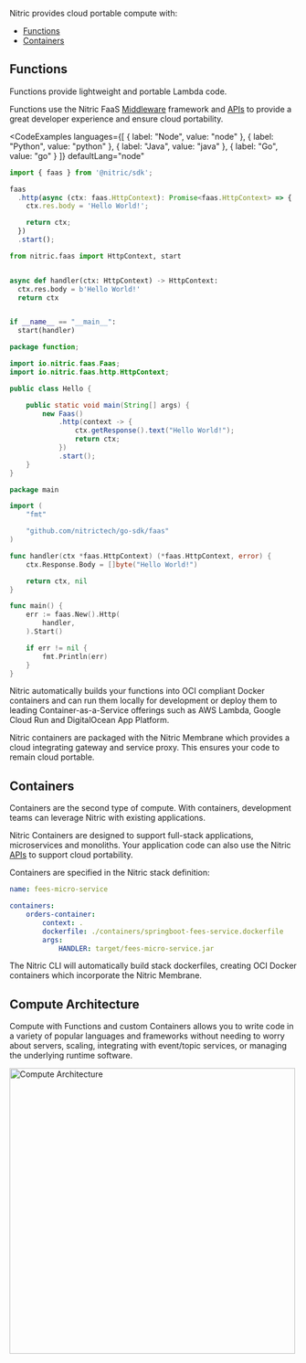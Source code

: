 Nitric provides cloud portable compute with:

- [Functions](/docs/reference/project/functions)
- [Containers](/docs/reference/project/containers)

## Functions

Functions provide lightweight and portable Lambda code.

Functions use the Nitric FaaS [Middleware](./middleware) framework and [APIs](/docs/reference/api) to provide a great developer experience and ensure cloud portability.

<CodeExamples
	languages={[
	{
		label: "Node",
		value: "node"
	},
	{
		label: "Python",
		value: "python"
	},
	{
		label: "Java",
		value: "java"
	},
	{
		label: "Go",
		value: "go"
	}
	]}
	defaultLang="node"
>
<CodeExample lang="node">

```typescript
import { faas } from '@nitric/sdk';

faas
  .http(async (ctx: faas.HttpContext): Promise<faas.HttpContext> => {
    ctx.res.body = 'Hello World!';

    return ctx;
  })
  .start();
```

</CodeExample>
<CodeExample lang="python">

```python
from nitric.faas import HttpContext, start


async def handler(ctx: HttpContext) -> HttpContext:
  ctx.res.body = b'Hello World!'
  return ctx


if __name__ == "__main__":
  start(handler)
```

</CodeExample>
<CodeExample lang="java">

```java
package function;

import io.nitric.faas.Faas;
import io.nitric.faas.http.HttpContext;

public class Hello {

    public static void main(String[] args) {
        new Faas()
            .http(context -> {
        		ctx.getResponse().text("Hello World!");
        		return ctx;
			})
            .start();
    }
}
```

</CodeExample>
<CodeExample lang="go">

```go
package main

import (
	"fmt"

	"github.com/nitrictech/go-sdk/faas"
)

func handler(ctx *faas.HttpContext) (*faas.HttpContext, error) {
	ctx.Response.Body = []byte("Hello World!")

	return ctx, nil
}

func main() {
	err := faas.New().Http(
		handler,
	).Start()

	if err != nil {
		fmt.Println(err)
	}
}
```

</CodeExample>
</CodeExamples>

Nitric automatically builds your functions into OCI compliant Docker containers and can run them locally for development or deploy them to leading Container-as-a-Service offerings such as AWS Lambda, Google Cloud Run and DigitalOcean App Platform.

Nitric containers are packaged with the Nitric Membrane which provides a cloud integrating gateway and service proxy. This ensures your code to remain cloud portable.

## Containers

Containers are the second type of compute. With containers, development teams can leverage Nitric with existing applications.

Nitric Containers are designed to support full-stack applications, microservices and monoliths. Your application code can also use the Nitric [APIs](/docs/reference/api) to support cloud portability.

Containers are specified in the Nitric stack definition:

```yaml
name: fees-micro-service

containers:
    orders-container:
    	context: .
        dockerfile: ./containers/springboot-fees-service.dockerfile
    	args:
      		HANDLER: target/fees-micro-service.jar
```

The Nitric CLI will automatically build stack dockerfiles, creating OCI Docker containers which incorporate the Nitric Membrane.

## Compute Architecture

Compute with Functions and custom Containers allows you to write code in a variety of popular languages and frameworks without needing to worry about servers, scaling, integrating with event/topic services, or managing the underlying runtime software.

<img
  src="../assets/img/membrane-architecture.svg"
  height="500"
  alt="Compute Architecture"
/>

